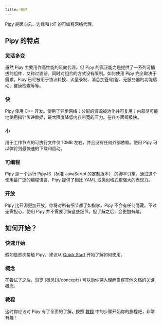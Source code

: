 ```yaml
---
title: 概述
---
```


Pipy 是面向云、边缘和 IoT 的可编程网络代理。

## Pipy 的特点

### 灵活多变

虽然 Pipy 主要用作高性能的反向代理，但 Pipy 的真正能力是提供了一系列可插拔的组件，又称过滤器，同时对组合的方式没有限制。如何使用 Pipy 完全取决于需求。Pipy 已经被用于协议转换、流量录制、消息加签/验签、无服务器的功能启动、健康检查等等。

### 快

Pipy 使用 C++ 开发。使用了异步网络；分配的资源被池化并可复用；内部尽可能地使用指针传递数据，最大限度降低内存带宽的压力。在各方面都极快。

### 小

用于工作节点的可执行文件仅 10MB 左右，并且没有任何外部依赖。使用 Pipy 可以体验到最快速的下载和启动。

### 可编程

Pipy 是一个运行 PipyJS（标准 JavaScript 的定制版本） 的脚本引擎。通过这个使用最广泛的编程语言，Pipy 提供了相比 YAML 或类似格式更强大的表现力。

### 开放

Pipy 比开源更加开放。你将对所有细节都了如指掌，Pipy 不会有任何隐藏。不过无需担心，使用 Pipy 并不需要了解这些细节。但了解之后，会更加有趣。

## 如何开始？

### 快速开始

假如是首次接触 Pipy，建议从 [Quick Start](/quick-start) 开始了解如何使用。

### 概念

在尝试了之后，浏览 [概念]](/concepts) 可以助你深入理解贯穿其他文档的关键概念。

### 教程

这时你应该对 Pipy 有了全面的了解，按照 [教程](tutorial/01-hello) 中的步骤开始你的旅程吧，非常有趣！
